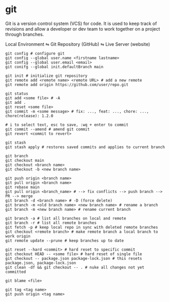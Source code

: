
<Meta title="setup/commands/git" />

# git

Git is a version control system (VCS) for code. It is used to keep track of revisions and allow a developer or dev team to work together on a project through branches.

Local Environment ⇋ Git Repository (GitHub) ⇋ Live Server (website)

```shell
git config # configure git
git config --global user.name <firstname lastname>
git config --global user.email <email>
git conifg --global init.defaultBranch main

git init # initialize git repository
git remote add <remote name> <remote URL> # add a new remote
git remote add origin https://github.com/user/repo.git

git status
git add <some file> # -A
git add .
git reset <some file>
git commit -m <some message> # fix: ..., feat: ..., chore: ..., chore(release): 1.2.0

# i to select text, esc to save, :wq + enter to commit
git commit --amend # amend git commit
git revert <commit to revert>

git stash
git stash apply # restores saved commits and applies to current branch

git branch
git checkout main
git checkout <branch name>
git checkout -b <new branch name>

git push origin <branch name>
git pull origin <branch name>
git rebase main
git pull origin <branch_name> # --> fix conflicts --> push branch --> PR --> merge
git branch -d <branch name> # -D (force delete)
git branch -m <old branch name> <new branch name> # rename a branch
git branch -m <new branch name> # rename current branch

git branch -a # list all branches on local and remote
git branch -r # list all remote branches
git fetch -p # keep local repo in sync with deleted remote branches
git checkout <remote branch> # make remote branch a local branch to work origin
git remote update --prune # keep branches up to date

git reset --hard <commit> # hard reset to specific commit
git checkout HEAD -- <some file> # hard reset of single file
git checkout -- package.json package-lock.json # this resets package.json, package-lock.json
git clean -df && git checkout -- . # nuke all changes not yet committed

git blame <file>

git tag <tag name>
git push origin <tag name>
```
